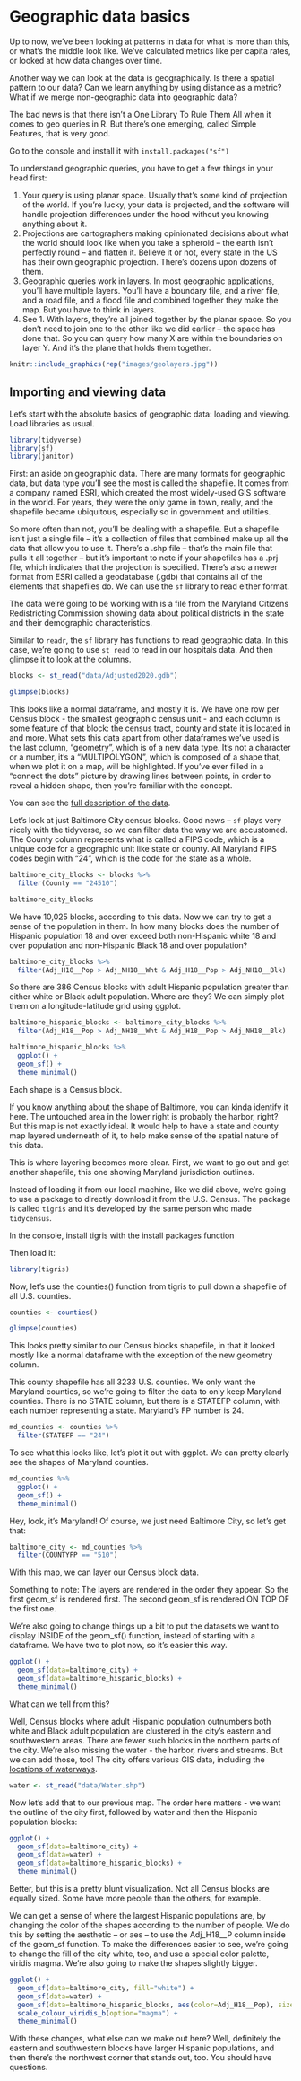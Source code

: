 # Geographic data basics

Up to now, we've been looking at patterns in data for what is more than this, or what's the middle look like. We've calculated metrics like per capita rates, or looked at how data changes over time.

Another way we can look at the data is geographically. Is there a spatial pattern to our data? Can we learn anything by using distance as a metric? What if we merge non-geographic data into geographic data?

The bad news is that there isn't a One Library To Rule Them All when it comes to geo queries in R. But there's one emerging, called Simple Features, that is very good.

Go to the console and install it with `install.packages("sf")`

To understand geographic queries, you have to get a few things in your head first:

1. Your query is using planar space. Usually that's some kind of projection of the world. If you're lucky, your data is projected, and the software will handle projection differences under the hood without you knowing anything about it.
2. Projections are cartographers making opinionated decisions about what the world should look like when you take a spheroid -- the earth isn't perfectly round -- and flatten it. Believe it or not, every state in the US has their own geographic projection. There's dozens upon dozens of them.
3. Geographic queries work in layers. In most geographic applications, you'll have multiple layers. You'll have a boundary file, and a river file, and a road file, and a flood file and combined together they make the map. But you have to think in layers.
4. See 1. With layers, they're all joined together by the planar space. So you don't need to join one to the other like we did earlier -- the space has done that. So you can query how many X are within the boundaries on layer Y. And it's the plane that holds them together.

```r
knitr::include_graphics(rep("images/geolayers.jpg"))
```

## Importing and viewing data

Let's start with the absolute basics of geographic data: loading and viewing. Load libraries as usual.

```r
library(tidyverse)
library(sf)
library(janitor)
```

First: an aside on geographic data. There are many formats for geographic data, but data type you'll see the most is called the shapefile. It comes from a company named ESRI, which created the most widely-used GIS software in the world. For years, they were the only game in town, really, and the shapefile became ubiquitous, especially so in government and utilities.

So more often than not, you'll be dealing with a shapefile. But a shapefile isn't just a single file -- it's a collection of files that combined make up all the data that allow you to use it. There's a .shp file -- that's the main file that pulls it all together -- but it's important to note if your shapefiles has a .prj file, which indicates that the projection is specified. There's also a newer format from ESRI called a geodatabase (.gdb) that contains all of the elements that shapefiles do. We can use the `sf` library to read either format.

The data we're going to be working with is a file from the Maryland Citizens Redistricting Commission showing data about political districts in the state and their demographic characteristics. 

Similar to `readr`, the `sf` library has functions to read geographic data. In this case, we're going to use `st_read` to read in our hospitals data. And then glimpse it to look at the columns.

```r
blocks <- st_read("data/Adjusted2020.gdb")

glimpse(blocks)
```

This looks like a normal dataframe, and mostly it is.  We have one row per Census block - the smallest geographic census unit - and each column is some feature of that block: the census tract, county and state it is located in and more.  What sets this data apart from other dataframes we've used is the last column, "geometry", which is of a new data type.  It's not a character or a number, it's a "MULTIPOLYGON", which is composed of a shape that, when we plot it on a map, will be highlighted. If you've ever filled in a "connect the dots" picture by drawing lines between points, in order to reveal a hidden shape, then you're familiar with the concept.

You can see the [full description of the data](https://redistricting.maryland.gov/Documents/Data/DataDictionary.pdf).

Let's look at just Baltimore City census blocks. Good news -- `sf` plays very nicely with the tidyverse, so we can filter data the way we are accustomed. The County column represents what is called a FIPS code, which is a unique code for a geographic unit like state or county. All Maryland FIPS codes begin with "24", which is the code for the state as a whole.

```r
baltimore_city_blocks <- blocks %>%
  filter(County == "24510")

baltimore_city_blocks
```

We have 10,025 blocks, according to this data. Now we can try to get a sense of the population in them. In how many blocks does the number of Hispanic population 18 and over exceed both non-Hispanic white 18 and over population and non-Hispanic Black 18 and over population?

```r
baltimore_city_blocks %>%
  filter(Adj_H18__Pop > Adj_NH18__Wht & Adj_H18__Pop > Adj_NH18__Blk) 
```

So there are 386 Census blocks with adult Hispanic population greater than either white or Black adult population. Where are they? We can simply plot them on a longitude-latitude grid using ggplot.

```r
baltimore_hispanic_blocks <- baltimore_city_blocks %>%
  filter(Adj_H18__Pop > Adj_NH18__Wht & Adj_H18__Pop > Adj_NH18__Blk) 
```


```r
baltimore_hispanic_blocks %>%
  ggplot() +
  geom_sf() +
  theme_minimal()
```

Each shape is a Census block.

If you know anything about the shape of Baltimore, you can kinda identify it here. The untouched area in the lower right is probably the harbor, right? But this map is not exactly ideal. It would help to have a state and county map layered underneath of it, to help make sense of the spatial nature of this data.

This is where layering becomes more clear. First, we want to go out and get another shapefile, this one showing Maryland jurisdiction outlines.

Instead of loading it from our local machine, like we did above, we're going to use a package to directly download it from the U.S. Census.  The package is called `tigris` and it's developed by the same person who made `tidycensus`.

In the console, install tigris with the install packages function

Then load it:

```r
library(tigris)
```

Now, let's use the counties() function from tigris to pull down a shapefile of all U.S. counties.

```r

counties <- counties()

glimpse(counties)
```

This looks pretty similar to our Census blocks shapefile, in that it looked mostly like a normal dataframe with the exception of the new geometry column.

This county shapefile has all 3233 U.S. counties.  We only want the Maryland counties, so we're going to filter the data to only keep Maryland counties.  There is no STATE column, but there is a STATEFP column, with each number representing a state.  Maryland's FP number is 24.

```r
md_counties <- counties %>%
  filter(STATEFP == "24")

```

To see what this looks like, let's plot it out with ggplot. We can pretty clearly see the shapes of Maryland counties.

```r
md_counties %>%
  ggplot() +
  geom_sf() +
  theme_minimal()
```

Hey, look, it's Maryland! Of course, we just need Baltimore City, so let's get that:

```r
baltimore_city <- md_counties %>%
  filter(COUNTYFP == "510")
```

With this map, we can layer our Census block data.

Something to note: The layers are rendered in the order they appear. So the first geom_sf is rendered first. The second geom_sf is rendered ON TOP OF the first one.

We're also going to change things up a bit to put the datasets we want to display INSIDE of the geom_sf() function, instead of starting with a dataframe.  We have two to plot now, so it's easier this way.

```r
ggplot() +
  geom_sf(data=baltimore_city) +
  geom_sf(data=baltimore_hispanic_blocks) +
  theme_minimal()
```
What can we tell from this?

Well, Census blocks where adult Hispanic population outnumbers both white and Black adult population are clustered in the city's eastern and southwestern areas. There are fewer such blocks in the northern parts of the city. We're also missing the water - the harbor, rivers and streams. But we can add those, too! The city offers various GIS data, including the [locations of waterways](https://data.baltimorecity.gov/datasets/water/explore?location=89.796632%2C-66.364958%2C0.00).


```r
water <- st_read("data/Water.shp")
```

Now let's add that to our previous map. The order here matters - we want the outline of the city first, followed by water and then the Hispanic population blocks:

```r
ggplot() +
  geom_sf(data=baltimore_city) +
  geom_sf(data=water) +
  geom_sf(data=baltimore_hispanic_blocks) +
  theme_minimal()
```


Better, but this is a pretty blunt visualization. Not all Census blocks are equally sized. Some have more people than the others, for example.

We can get a sense of where the largest Hispanic populations are, by changing the color of the shapes according to the number of people. We do this by setting the aesthetic -- or aes -- to use the Adj_H18__P column inside of the geom_sf function.  To make the differences easier to see, we're going to change the fill of the city white, too, and use a special color palette, viridis magma. We're also going to make the shapes slightly bigger.


```r

ggplot() +
  geom_sf(data=baltimore_city, fill="white") +
  geom_sf(data=water) +
  geom_sf(data=baltimore_hispanic_blocks, aes(color=Adj_H18__Pop), size=2) +
  scale_colour_viridis_b(option="magma") +
  theme_minimal()

```

With these changes, what else can we make out here?  Well, definitely the eastern and southwestern blocks have larger Hispanic populations, and then there's the northwest corner that stands out, too. You should have questions.
